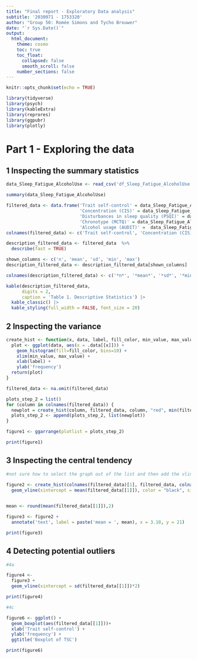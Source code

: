 ```yaml
---
title: "Final report - Exploratory Data analysis"
subtitle: '2030071 - 1753320'
author: "Group 50: Romée Simons and Tycho Brouwer"
date: "`r Sys.Date()`"
output:
  html_document:
    theme: cosmo
    toc: true
    toc_float:
      collapsed: false
      smooth_scroll: false
    number_sections: false
---
```


```r
knitr::opts_chunk$set(echo = TRUE)

library(tidyverse)
library(psych)
library(kableExtra)
library(reprores)
library(ggpubr)
library(plotly)
```

# Part 1 - Exploring the data
## 1 Inspecting the summary statistics

```r
data_Sleep_Fatigue_AlcoholUse <- read_csv('df_Sleep_Fatigue_AlcoholUse.csv', show_col_types = FALSE) 

summary(data_Sleep_Fatigue_AlcoholUse)

```

```r
filtered_data <- data.frame('Trait self-control' = data_Sleep_Fatigue_AlcoholUse$TSC,
                            'Concentration (CIS)' = data_Sleep_Fatigue_AlcoholUse$CIS_Concentration, 
                            'Disturbances in sleep quality (PSQI)' = data_Sleep_Fatigue_AlcoholUse$PSQI_GlobalScore, 
                            'Chronotype (MCTQ)' = data_Sleep_Fatigue_AlcoholUse$MCTQ_MSFsc, 
                            'Alcohol usage (AUDIT)' =  data_Sleep_Fatigue_AlcoholUse$AUDIT_Score)
colnames(filtered_data) <- c('Trait self-control', 'Concentration (CIS)', 'Disturbances in sleep quality (PSQI)', 'Chronotype (MCTQ)', 'Alcohol usage (AUDIT)')

description_filtered_data <- filtered_data  %>%
  describe(fast = TRUE)

shown_columns <- c('n', 'mean', 'sd', 'min', 'max')
description_filtered_data <- description_filtered_data[shown_columns]

colnames(description_filtered_data) <- c('*n*', '*mean*', '*sd*', '*min*', '*max*')

kable(description_filtered_data,
      digits = 2,
      caption = 'Table 1. Descriptive Statistics') |>
  kable_classic() |>
  kable_styling(full_width = FALSE, font_size = 20)
```

## 2 Inspecting the variance

```r
create_hist <- function(x, data, label, fill_color, min_value, max_value) {
  plot <- ggplot(data, aes(x = .data[[x]])) + 
    geom_histogram(fill=fill_color, bins=10) +
    xlim(min_value, max_value) +
    xlab(label) + 
    ylab('frequency')
  return(plot)
}

filtered_data <- na.omit(filtered_data)

plots_step_2 = list()
for (column in colnames(filtered_data)) {
  newplot = create_hist(column, filtered_data, column, "red", min(filtered_data[column]), max(filtered_data[column]))
  plots_step_2 <- append(plots_step_2, list(newplot))
}

figure1 <- ggarrange(plotlist = plots_step_2)

print(figure1)

```

## 3 Inspecting the central tendency

```r
#not sure how to select the graph out of the list and then add the vline

figure2 <- create_hist(colnames(filtered_data)[1], filtered_data, colnames(filtered_data)[1], 'red', min(filtered_data[[1]]), max(filtered_data[[1]])) +
  geom_vline(xintercept = mean(filtered_data[[1]]), color = "black", size = 1)
  
```

```r
mean <- round(mean(filtered_data[[1]]),2)

figure3 <- figure2 +
  annotate('text', label = paste('mean = ', mean), x = 3.10, y = 21)

print(figure3)
```

## 4 Detecting potential outliers
```r
#4a
```

```r
figure4 <- 
  figure3 +
  geom_vline(xintercept = sd(filtered_data[[1]])*2)

print(figure4)
```

```r
#4c
```

```r
figure6 <- ggplot() +
  geom_boxplot(aes(filtered_data[[1]]))+
  xlab('Trait self-control') +
  ylab('frequency') +
  ggtitle('Boxplot of TSC')

print(figure6)
```




